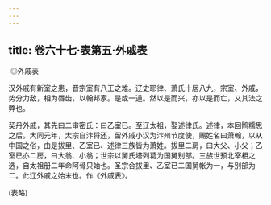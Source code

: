 ```yaml
---
---
---
```

title: 卷六十七·表第五·外戚表
---

 ◎外戚表

汉外戚有新室之患，晋宗室有八王之难。辽史耶律、萧氏十居八九，宗室、外戚，势分力敌，相为唇齿，以翰邦家。是或一道。然以是而兴，亦以是而亡，又其法之弊也。

契丹外戚，其先曰二审密氏：曰乙室已。至辽太祖，娶述律氏。述律，本回鹘糯思之后。大同元年，太宗自汴将还，留外戚小汉为汴州节度使，赐姓名曰萧翰，以从中国之俗，由是拔里、乙室已、述律三族皆为萧姓。拔里二房，曰大父、小父；乙室已亦二房，曰大翁、小翁；世宗以舅氏塔列葛为国舅别部。三族世预北宰相之选，自太祖册二年命阿骨只始也。圣宗合拔里、乙室已二国舅帐为一，与别部为二。此辽外戚之始末也。作《外戚表》。

(表略)

